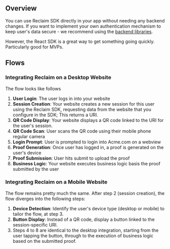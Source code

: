 ## Overview

You can use Reclaim SDK directly in your app without needing any backend changes. 
If you want to implement your own authentication mechanism to keep user's data secure - we recommend using the [backend libraries](/node).

However, the React SDK is a great way to get something going quickly. Particularly good for MVPs.

## Flows
### Integrating Reclaim on a Desktop Website
The flow looks like follows
1. **User Login**: The user logs in into your website
2. **Session Creation**: Your website creates a new session for this user using the Reclaim SDK, requesting data from the website that you configure in the SDK; This returns a URI.
3. **QR Code Display**: Your website displays a QR code linked to the URI for the user's session.
4. **QR Code Scan**: User scans the QR code using their mobile phone regular camera
5. **Login Prompt**: User is prompted to login into Acme.com on a webview
6. **Proof Generation**: Once user has logged in, a proof is generated on the user's device
7. **Proof Submission**: User hits submit to upload the proof
8. **Business Logic**: Your website executes business logic basis the proof submitted by the user

### Integrating Reclaim on a Mobile Website
The flow remains pretty much the same. After step 2 (session creation), the flow diverges into the following steps:

1. **Device Detection**: Identify the user's device type (desktop or mobile) to tailor the flow, at step 3.
2. **Button Display**: Instead of a QR code, display a button linked to the session-specific URI.
3. Steps 4 to 8 are identical to the desktop integration, starting from the user tapping the button, through to the execution of business logic based on the submitted proof.